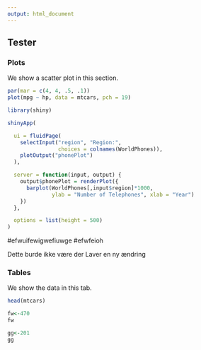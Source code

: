 ```yaml
---
output: html_document
---
```


## Tester {.tabset}

### Plots

We show a scatter plot in this section.

```r
par(mar = c(4, 4, .5, .1))
plot(mpg ~ hp, data = mtcars, pch = 19)
```

```r
library(shiny)

shinyApp(

  ui = fluidPage(
    selectInput("region", "Region:",
                choices = colnames(WorldPhones)),
    plotOutput("phonePlot")
  ),

  server = function(input, output) {
    output$phonePlot = renderPlot({
      barplot(WorldPhones[,input$region]*1000,
              ylab = "Number of Telephones", xlab = "Year")
    })
  },

  options = list(height = 500)
)
```

#efwuifewigwefiuwge
#efwfeioh

Dette burde ikke være der
Laver en ny ændring


### Tables

We show the data in this tab.

```r
head(mtcars)
```

```r

fw<-470
fw

gg<-201
gg

```